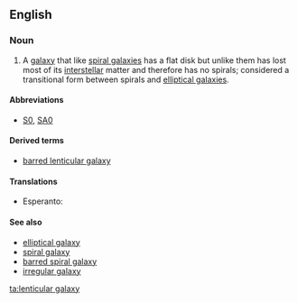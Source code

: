 ==English==

===Noun===
{{wikipedia}}
{{en-noun|head=[[lenticular]] [[galaxy]]|lenticular galaxies}}

# {{galaxy}} A [[galaxy]] that like [[spiral galaxy|spiral galaxies]] has a flat disk but unlike them has lost most of its [[interstellar]] matter and therefore has no spirals; considered a transitional form between spirals and [[elliptical galaxy|elliptical galaxies]].

====Abbreviations====
* [[S0]], [[SA0]]

====Derived terms====
* [[barred lenticular galaxy]]

====Translations====
{{trans-top|galaxy that has flat disk but has lost most of its interstellar matter}}
* Esperanto: {{t-|eo|lensosimila galaksio}}
{{trans-mid}}
{{trans-bottom}}

====See also====
* [[elliptical galaxy]]
* [[spiral galaxy]]
* [[barred spiral galaxy]]
* [[irregular galaxy]]

[[ta:lenticular galaxy]]